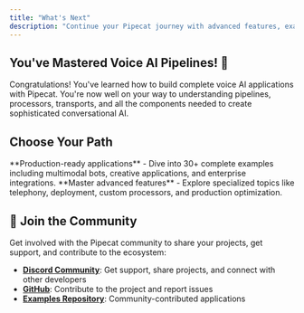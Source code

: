 ```yaml
---
title: "What's Next"
description: "Continue your Pipecat journey with advanced features, examples, and production deployment"
---
```


## You've Mastered Voice AI Pipelines! 🎉

Congratulations! You've learned how to build complete voice AI applications with Pipecat. You're now well on your way to understanding pipelines, processors, transports, and all the components needed to create sophisticated conversational AI.

## Choose Your Path

<CardGroup cols={2}>
  <Card
    title="Explore Examples"
    icon="code"
    href="https://github.com/pipecat-ai/pipecat-examples"
  >
    **Production-ready applications** - Dive into 30+ complete examples including
    multimodal bots, creative applications, and enterprise integrations.
  </Card>

  <Card title="Advanced Guides" icon="book-open" href="/guides/introduction">
    **Master advanced features** - Explore specialized topics like telephony,
    deployment, custom processors, and production optimization.
  </Card>
</CardGroup>

## 💬 Join the Community

Get involved with the Pipecat community to share your projects, get support, and contribute to the ecosystem:

- **[Discord Community](https://discord.gg/pipecat)**: Get support, share projects, and connect with other developers
- **[GitHub](https://github.com/pipecat-ai/pipecat)**: Contribute to the project and report issues
- **[Examples Repository](https://github.com/pipecat-ai/pipecat-examples)**: Community-contributed applications

